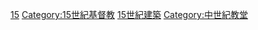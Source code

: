 {{Category pair|14世紀教堂|16世紀教堂}} 

[[Category:各世紀教堂|15]]
[[Category:15世紀基督教|Category:15世紀基督教]]
[[Category:15世紀建築|15世紀建築]]
[[Category:中世紀教堂|Category:中世紀教堂]]